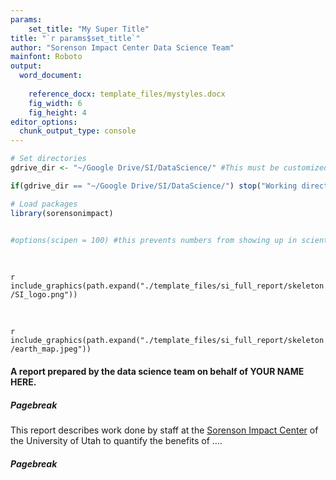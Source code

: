 ```yaml
---
params: 
    set_title: "My Super Title"
title: "`r params$set_title`"
author: "Sorenson Impact Center Data Science Team"
mainfont: Roboto
output:
  word_document:
      
    reference_docx: template_files/mystyles.docx
    fig_width: 6
    fig_height: 4
editor_options: 
  chunk_output_type: console
---
```


```r
# Set directories
gdrive_dir <- "~/Google Drive/SI/DataScience/" #This must be customized.

if(gdrive_dir == "~/Google Drive/SI/DataScience/") stop("Working directory not customized. Please set paths in setup chunk.")

# Load packages 
library(sorensonimpact)


#options(scipen = 100) #this prevents numbers from showing up in scientific notation

```

<br>

`r include_graphics(path.expand("./template_files/si_full_report/skeleton/SI_logo.png"))`

<br>

`r include_graphics(path.expand("./template_files/si_full_report/skeleton/earth_map.jpeg"))`


#### A report prepared by the data science team on behalf of **YOUR NAME HERE**.

##### Pagebreak

This report describes work done by staff at the [Sorenson Impact Center](http://sorensonimpact.com/) of the University of Utah to quantify the benefits of .... 


##### Pagebreak



